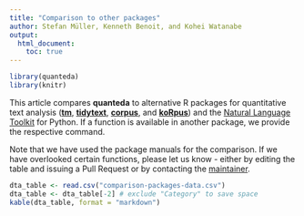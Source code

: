 ```yaml
---
title: "Comparison to other packages"
author: Stefan Müller, Kenneth Benoit, and Kohei Watanabe
output: 
  html_document:
    toc: true
---
```


```r
library(quanteda)
library(knitr)
```
This article compares **quanteda** to alternative R packages for quantitative text analysis ([**tm**](https://cran.r-project.org/web/packages/tm/index.html), [**tidytext**](https://cran.r-project.org/web/packages/tidytext/index.html), [**corpus**](https://cran.r-project.org/web/packages/corpus/index.html), and [**koRpus**](https://cran.r-project.org/web/packages/koRpus/)) and the [Natural Language Toolkit](http://www.nltk.org/index.html) for Python. If a function is available in another package, we provide the respective command. 

Note that we have used the package manuals for the comparison. If we have overlooked certain functions, please let us know - either by editing the table and issuing a Pull Request or by contacting the [maintainer](mailto:K.R.Benoit@lse.ac.uk).

```r
dta_table <- read.csv("comparison-packages-data.csv")
dta_table <- dta_table[-2] # exclude "Category" to save space
kable(dta_table, format = "markdown")
```


